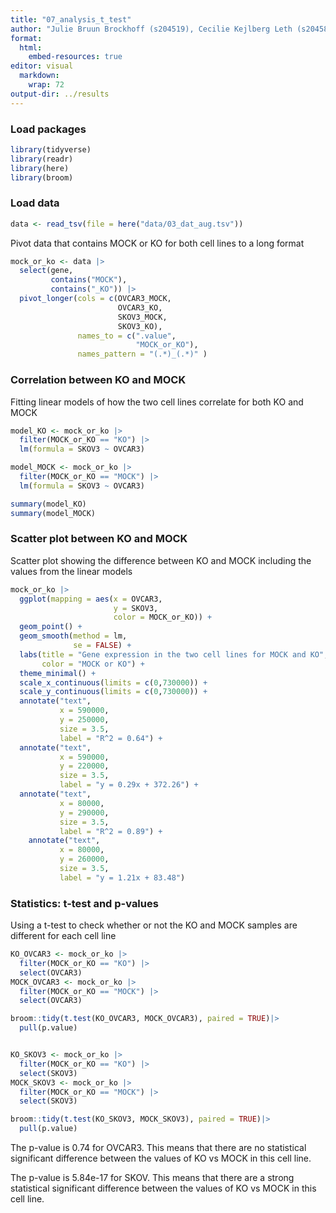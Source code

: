 ```yaml
---
title: "07_analysis_t_test"
author: "Julie Bruun Brockhoff (s204519), Cecilie Kejlberg Leth (s204584), Amalie Drud Nielsen (s204560), Chrysillis Hellemann Polhaus (s153664), Lise Lotte Eriksen (s154123)"
format: 
  html:
    embed-resources: true
editor: visual
  markdown: 
    wrap: 72
output-dir: ../results
---
```


### Load packages

```r
library(tidyverse)
library(readr)
library(here)
library(broom)
```

### Load data

```r
data <- read_tsv(file = here("data/03_dat_aug.tsv"))
```

Pivot data that contains MOCK or KO for both cell lines to a long format

```r
mock_or_ko <- data |> 
  select(gene,
         contains("MOCK"), 
         contains("_KO")) |> 
  pivot_longer(cols = c(OVCAR3_MOCK, 
                        OVCAR3_KO, 
                        SKOV3_MOCK, 
                        SKOV3_KO), 
               names_to = c(".value", 
                            "MOCK_or_KO"), 
               names_pattern = "(.*)_(.*)" )
```

### Correlation between KO and MOCK

Fitting linear models of how the two cell lines correlate for both KO and MOCK

```r
model_KO <- mock_or_ko |> 
  filter(MOCK_or_KO == "KO") |> 
  lm(formula = SKOV3 ~ OVCAR3)

model_MOCK <- mock_or_ko |> 
  filter(MOCK_or_KO == "MOCK") |> 
  lm(formula = SKOV3 ~ OVCAR3)

summary(model_KO)
summary(model_MOCK)
```

### Scatter plot between KO and MOCK

Scatter plot showing the difference between KO and MOCK including the values from the linear models

```r
mock_or_ko |> 
  ggplot(mapping = aes(x = OVCAR3, 
                       y = SKOV3, 
                       color = MOCK_or_KO)) +
  geom_point() + 
  geom_smooth(method = lm,
              se = FALSE) +
  labs(title = "Gene expression in the two cell lines for MOCK and KO",
       color = "MOCK or KO") +
  theme_minimal() +
  scale_x_continuous(limits = c(0,730000)) +
  scale_y_continuous(limits = c(0,730000)) +
  annotate("text", 
           x = 590000, 
           y = 250000, 
           size = 3.5,
           label = "R^2 = 0.64") +
  annotate("text", 
           x = 590000, 
           y = 220000, 
           size = 3.5,
           label = "y = 0.29x + 372.26") +
  annotate("text", 
           x = 80000, 
           y = 290000, 
           size = 3.5,
           label = "R^2 = 0.89") +
    annotate("text", 
           x = 80000, 
           y = 260000, 
           size = 3.5,
           label = "y = 1.21x + 83.48")

```

### Statistics: t-test and p-values

Using a t-test to check whether or not the KO and MOCK samples are different for each cell line

```r
KO_OVCAR3 <- mock_or_ko |> 
  filter(MOCK_or_KO == "KO") |> 
  select(OVCAR3)
MOCK_OVCAR3 <- mock_or_ko |> 
  filter(MOCK_or_KO == "MOCK") |> 
  select(OVCAR3)

broom::tidy(t.test(KO_OVCAR3, MOCK_OVCAR3), paired = TRUE)|> 
  pull(p.value)


KO_SKOV3 <- mock_or_ko |> 
  filter(MOCK_or_KO == "KO") |> 
  select(SKOV3)
MOCK_SKOV3 <- mock_or_ko |> 
  filter(MOCK_or_KO == "MOCK") |> 
  select(SKOV3)

broom::tidy(t.test(KO_SKOV3, MOCK_SKOV3), paired = TRUE)|> 
  pull(p.value)
```

The p-value is 0.74 for OVCAR3. This means that there are no statistical significant difference between the values of KO vs MOCK in this cell line.

The p-value is 5.84e-17 for SKOV. This means that there are a strong statistical significant difference between the values of KO vs MOCK in this cell line.
